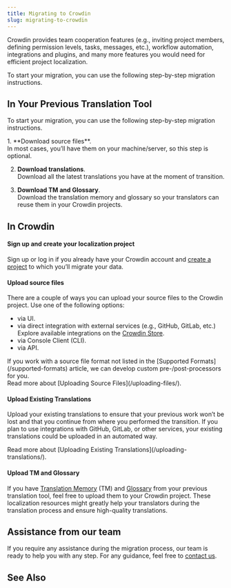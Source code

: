 ```yaml
---
title: Migrating to Crowdin
slug: migrating-to-crowdin
---
```



Crowdin provides team cooperation features (e.g., inviting project members, defining permission levels, tasks, messages, etc.), workflow automation, integrations and plugins, and many more features you would need for efficient project localization.

To start your migration, you can use the following step-by-step migration instructions.

## In Your Previous Translation Tool

To start your migration, you can use the following step-by-step migration instructions.

<Steps>
  1. **Download source files**.<br/>
  In most cases, you’ll have them on your machine/server, so this step is optional.

  2. **Download translations**.<br/>
  Download all the latest translations you have at the moment of transition.

  3. **Download TM and Glossary**.<br/>
  Download the translation memory and glossary so your translators can reuse them in your Crowdin projects.
</Steps>

## In Crowdin

#### Sign up and create your localization project

Sign up or log in if you already have your Crowdin account and [create a project](/creating-project) to which you’ll migrate your data.

#### Upload source files

There are a couple of ways you can upload your source files to the Crowdin project. Use one of the following options:

* via UI.
* via direct integration with external services (e.g., GitHub, GitLab, etc.) Explore available integrations on the [Crowdin Store](https://store.crowdin.com/).
* via Console Client (CLI).
* via API.

<Aside>
  If you work with a source file format not listed in the [Supported Formats](/supported-formats) article, we can develop custom pre-/post-processors for you.
</Aside>

<ReadMore>
  Read more about [Uploading Source Files](/uploading-files/).
</ReadMore>

#### Upload Existing Translations

Upload your existing translations to ensure that your previous work won’t be lost and that you continue from where you performed the transition. If you plan to use integrations with GitHub, GitLab, or other services, your existing translations could be uploaded in an automated way.

<ReadMore>
  Read more about [Uploading Existing Translations](/uploading-translations/).
</ReadMore>

#### Upload TM and Glossary

If you have [Translation Memory](/translation-memory/) (TM) and [Glossary](/glossary/) from your previous translation tool, feel free to upload them to your Crowdin project. These localization resources might greatly help your translators during the translation process and ensure high-quality translations.

## Assistance from our team

If you require any assistance during the migration process, our team is ready to help you with any step. For any guidance, feel free to [contact us](https://crowdin.com/contacts).

## See Also

<CardGrid>
  <LinkCard
    title="For Managers"
    description="Read our quick guide for a seamless localization setup."
    href="/for-managers/"
  />

  <LinkCard
    title="Migrating to Crowdin Enterprise"
    description="Learn how to migrate your projects from Crowdin to Crowdin Enterprise."
    href="/enterprise/migrating-to-crowdin-enterprise#migrating-to-crowdin-enterprise-from-crowdin"
  />
</CardGrid>
